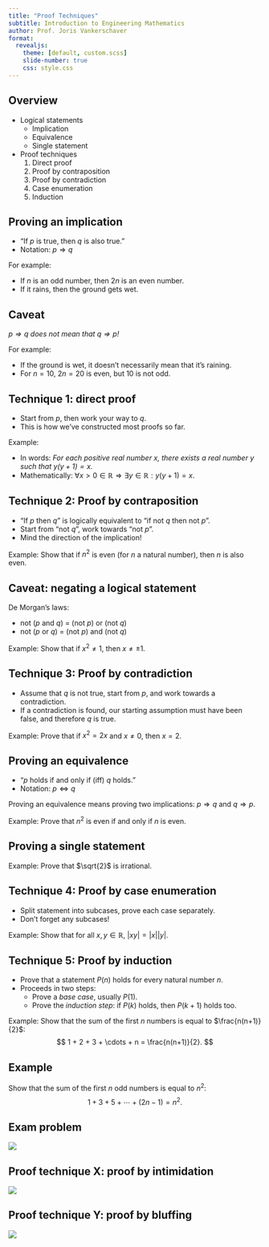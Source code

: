 ```yaml
---
title: "Proof Techniques"
subtitle: Introduction to Engineering Mathematics
author: Prof. Joris Vankerschaver
format:
  revealjs:
    theme: [default, custom.scss]
    slide-number: true
    css: style.css
---
```


## Overview

- Logical statements
  - Implication
  - Equivalence
  - Single statement
- Proof techniques
  1. Direct proof
  2. Proof by contraposition
  3. Proof by contradiction
  4. Case enumeration
  5. Induction

## Proving an implication 

- "If $p$ is true, then $q$ is also true."
- Notation: $p \Rightarrow q$

For example:

- If $n$ is an odd number, then $2n$ is an even number.
- If it rains, then the ground gets wet.

## Caveat

*$p \Rightarrow q$ does not mean that $q \Rightarrow p$!*

For example:

- If the ground is wet, it doesn't necessarily mean that it's raining.
- For $n = 10$, $2n = 20$ is even, but $10$ is not odd.


## Technique 1: direct proof

- Start from $p$, then work your way to $q$.
- This is how we've constructed most proofs so far.

Example:

- In words: *For each positive real number $x$, there exists a real number $y$ such that $y(y+1) = x$.*
- Mathematically: $\forall x > 0 \in \mathbb{R} \Rightarrow \exists y \in \mathbb{R}: y(y+1) = x$.

## Technique 2: Proof by contraposition

- "If $p$ then $q$" is logically equivalent to "if not $q$ then not $p$".
- Start from "not $q$", work towards "not $p$".
- Mind the direction of the implication!

Example: Show that if $n^2$ is even (for $n$ a natural number), then $n$ is also even.

## Caveat: negating a logical statement

De Morgan's laws:

- not ($p$ and $q$) = (not $p$) or (not $q$)
- not ($p$ or $q$) = (not $p$) and (not $q$)

Example: Show that if $x^2 \ne 1$, then $x \ne \pm 1$.

## Technique 3: Proof by contradiction

- Assume that $q$ is not true, start from $p$, and work towards a contradiction.
- If a contradiction is found, our starting assumption must have been false, and therefore $q$ is true.

Example: Prove that if $x^2 = 2x$ and $x \ne 0$, then $x = 2$.

## Proving an equivalence

- "$p$ holds if and only if (iff) $q$ holds."
- Notation: $p \Leftrightarrow q$

Proving an equivalence means proving two implications: $p \Rightarrow q$ and $q \Rightarrow p$.

Example: Prove that $n^2$ is even if and only if $n$ is even.

## Proving a single statement

Example: Prove that $\sqrt{2}$ is irrational.

## Technique 4: Proof by case enumeration

- Split statement into subcases, prove each case separately.
- Don't forget any subcases!

Example: Show that for all $x, y \in \mathbb{R}$, $|xy| = |x||y|$.

## Technique 5: Proof by induction

- Prove that a statement $P(n)$ holds for every natural number $n$.
- Proceeds in two steps:
  - Prove a *base case*, usually $P(1)$.
  - Prove the *induction step*: if $P(k)$ holds, then $P(k+1)$ holds too.

Example: Show that the sum of the first $n$ numbers is equal to $\frac{n(n+1)}{2}$:
$$
	1 + 2 + 3 + \cdots + n = \frac{n(n+1)}{2}.
$$

## Example

Show that the sum of the first $n$ odd numbers is equal to $n^2$:
$$
	1 + 3 + 5 + \cdots + (2n - 1) = n^2.
$$

## Exam problem

![](./images/08-proof-techniques/proof-question.png){fig-align="center"}

## Proof technique X: proof by intimidation

![](./images/08-proof-techniques/intimidation.jpeg){fig-align="center"}


## Proof technique Y: proof by bluffing

![](./images/08-proof-techniques/bluffing.png){fig-align="center"}
